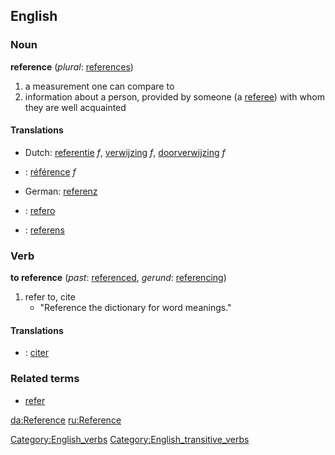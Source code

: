 ==English==
===Noun===
'''reference''' (''plural'': [[references]])

# a measurement one can compare to
# information about a person, provided by someone (a [[referee]]) with whom they are well acquainted

====Translations====
*Dutch: [[referentie]] ''f'', [[verwijzing]] ''f'', [[doorverwijzing]] ''f''
*{{fr}}: [[référence]] ''f''
*German: [[referenz]]
*{{io}}: [[refero]]
*{{sv}}: [[referens]]
===Verb===
'''to reference''' (''past'': [[referenced]], ''gerund'': [[referencing]])
#refer to, cite
#*"Reference the dictionary for word meanings."
[[Category:English_verbs]]
[[Category:English_transitive_verbs]]

====Translations====
*{{fr}}: [[citer]]

===Related terms===
*[[refer]]

[[da:Reference]]
[[ru:Reference]]